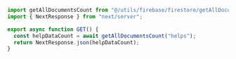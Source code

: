 ```js showLineNumbers filename="route.js"
import getAllDocumentsCount from "@/utils/firebase/firestore/getAllDocumentsCount";
import { NextResponse } from "next/server";

export async function GET() {
  const helpDataCount = await getAllDocumentsCount("helps");
  return NextResponse.json(helpDataCount);
}
```
